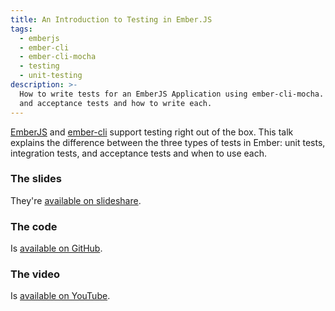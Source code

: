 ```yaml
---
title: An Introduction to Testing in Ember.JS
tags:
  - emberjs
  - ember-cli
  - ember-cli-mocha
  - testing
  - unit-testing
description: >-
  How to write tests for an EmberJS Application using ember-cli-mocha. Explains the difference between unit, integration
  and acceptance tests and how to write each.
---
```



[EmberJS](http://emberjs.com/) and [ember-cli](http://ember-cli.com) support testing right out of the box. This talk
explains the difference between the three types of tests in Ember: unit tests, integration tests, and acceptance tests
and when to use each.

<MdxImage src={TestingEmber} alt="" />

### The slides

They're [available on slideshare](http://www.slideshare.net/BenLimmer/automated-testing-in-emberjs).

### The code

Is [available on GitHub](https://github.com/blimmer/emberjs-denver-testing-talk).

### The video

Is [available on YouTube](https://www.youtube.com/watch?v=KphVAbk7SLA).
